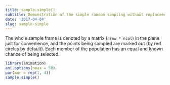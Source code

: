 ```yaml
---
title: sample.simple()
subtitle: Demonstration of the simple random sampling without replacement
date: '2017-04-04'
slug: sample-simple
---
```


The whole sample frame is denoted by a matrix (`nrow * ncol`) in the
plane just for convenience, and the points being sampled are marked out (by
red circles by default). Each member of the population has an equal and known
chance of being selected.
 
```r
library(animation)
ani.options(nmax = 50)
par(mar = rep(1, 4))
sample.simple()
```
